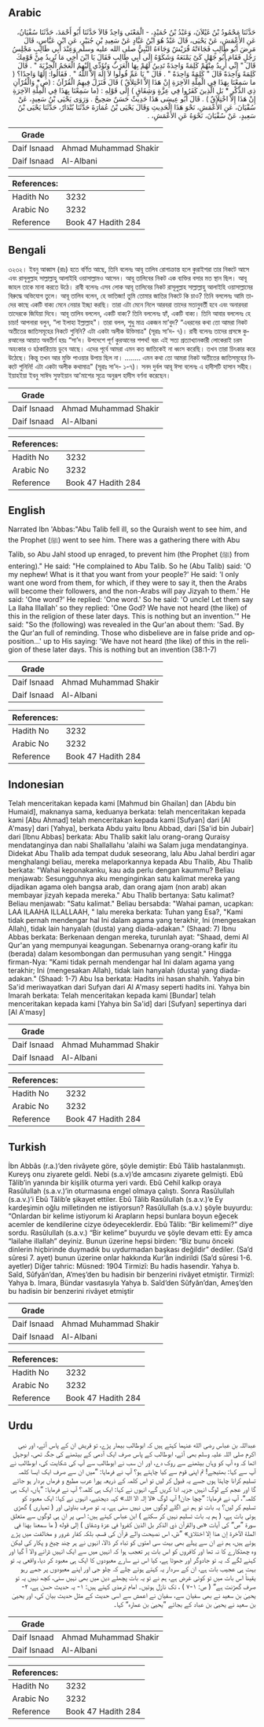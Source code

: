 ## Arabic


<div dir="rtl" lang="ar" style={{fontSize:'larger',backgroundColor:'#f8f9fa',padding:20}}>
حَدَّثَنَا مَحْمُودُ بْنُ غَيْلاَنَ، وَعَبْدُ بْنُ حُمَيْدٍ، - الْمَعْنَى وَاحِدٌ قَالاَ حَدَّثَنَا أَبُو أَحْمَدَ، حَدَّثَنَا سُفْيَانُ، عَنِ الأَعْمَشِ، عَنْ يَحْيَى، قَالَ عَبْدٌ هُوَ ابْنُ عَبَّادٍ عَنْ سَعِيدِ بْنِ جُبَيْرٍ، عَنِ ابْنِ عَبَّاسٍ، قَالَ مَرِضَ أَبُو طَالِبٍ فَجَاءَتْهُ قُرَيْشٌ وَجَاءَهُ النَّبِيُّ صلى الله عليه وسلم وَعِنْدَ أَبِي طَالِبٍ مَجْلِسُ رَجُلٍ فَقَامَ أَبُو جَهْلٍ كَىْ يَمْنَعَهُ وَشَكَوْهُ إِلَى أَبِي طَالِبٍ فَقَالَ يَا ابْنَ أَخِي مَا تُرِيدُ مِنْ قَوْمِكَ قَالَ ‏"‏ إِنِّي أُرِيدُ مِنْهُمْ كَلِمَةً وَاحِدَةً تَدِينُ لَهُمْ بِهَا الْعَرَبُ وَتُؤَدِّي إِلَيْهِمُ الْعَجَمُ الْجِزْيَةَ ‏"‏ ‏.‏ قَالَ كَلِمَةً وَاحِدَةً قَالَ ‏"‏ كَلِمَةً وَاحِدَةً ‏"‏ ‏.‏ قَالَ ‏"‏ يَا عَمِّ قُولُوا لاَ إِلَهَ إِلاَّ اللَّهُ ‏"‏ ‏.‏ فَقَالُوا‏:‏ إِلَهًا وَاحِدًا‏؟‏ ‏(‏ ما سَمِعْنَا بِهَذَا فِي الْمِلَّةِ الآخِرَةِ إِنْ هَذَا إِلاَّ اخْتِلاَقٌ ‏)‏ قَالَ فَنَزَلَ فِيهِمُ الْقُرْآنُ ‏:‏ ‏(‏ص* وَالْقُرْآنِ ذِي الذِّكْرِ * بَلِ الَّذِينَ كَفَرُوا فِي عِزَّةٍ وَشِقَاقٍ ‏)‏ إِلَى قَوْلِهِ ‏:‏ ‏(‏ما سَمِعْنَا بِهَذَا فِي الْمِلَّةِ الآخِرَةِ إِنْ هَذَا إِلاَّ اخْتِلاَقٌ ‏)‏ ‏.‏ قَالَ أَبُو عِيسَى هَذَا حَدِيثٌ حَسَنٌ صَحِيحٌ ‏.‏ وَرَوَى يَحْيَى بْنُ سَعِيدٍ، عَنْ سُفْيَانَ، عَنِ الأَعْمَشِ، نَحْوَ هَذَا الْحَدِيثِ وَقَالَ يَحْيَى بْنُ عُمَارَةَ حَدَّثَنَا بُنْدَارٌ، حَدَّثَنَا يَحْيَى بْنُ سَعِيدٍ، عَنْ سُفْيَانَ، نَحْوَهُ عَنِ الأَعْمَشِ، ‏.‏
</div>
<div style={{backgroundColor:'#f8f9fa',padding:20, marginBottom: 10}}><table> <thead> <tr> <th>Grade</th> <th></th> </tr> </thead> <tbody> <tr><td>Daif Isnaad</td><td>Ahmad Muhammad Shakir</td></tr><tr><td>Daif Isnaad</td><td>Al-Albani</td></tr></tbody></table><table> <thead> <tr> <th>References:</th> <th></th> </tr> </thead> <tbody><tr><td>Hadith No</td><td>3232</td></tr><tr><td>Arabic No</td><td>3232</td></tr><tr><td>Reference</td><td>Book 47 Hadith 284</td></tr></tbody></table></div>

## Bengali


<div dir="ltr" lang="bn" style={{fontSize:'larger',backgroundColor:'#f8f9fa',padding:20}}>
৩২৩২। ইবনু আব্বাস (রাঃ) হতে বর্ণিত আছে, তিনি বলেনঃ আবূ তালিব রোগাক্রান্ত হলে কুরাইশরা তার নিকটে আসে এবং রাসূলুল্লাহ সাল্লাল্লাহু আলাইহি ওয়াসাল্লামও আসেন। আবূ তালিবের নিকট এক ব্যক্তির বসার মত স্থান ছিল। আবূ জাহল তাকে মানা করতে উঠে। রাবী বলেনঃ এসব লোক আবূ তালিবের নিকট রাসূলুল্লাহ সাল্লাল্লাহু আলাইহি ওয়াসাল্লামের বিরুদ্ধে অভিযোগ তুলে। আবূ তালিব বলেন, হে ভাতিজা! তুমি তোমার জাতির নিকটে কি চাও? তিনি বললেনঃ আমি তাদের কাছে একটি বাক্য মেনে নেয়ার ইচ্ছা করছি। তারা এটা মেনে নিলে আরবরা তাদের মতানুবর্তী হবে এবং অনারবরা তাদেরকে জিযিয়া দিবে। আবূ তালিব বললেন, একটি বাক্য? তিনি বললেনঃ হ্যাঁ, একটি বাক্য। তিনি আবার বললেনঃ হে চাচা! আপনারা বলুন, “লা ইলাহা ইল্লাল্লাহ"। তারা বলল, শুধু মাত্র একজন মা’বুদ? “এধরনের কথা তো আমরা নিকট অতীতের জাতিসমূহের নিকটে শুনিনি? এটা একটা অলীক উক্তিমাত্র" (সূরাঃ সা’দ- ৭)। রাবী বলেনঃ তাদের প্রসঙ্গে কুরআনের আয়াত অবতীর্ণ হয়ঃ “সা’দ। উপদেশে পূর্ণ কুরআনের শপথ! বরং এই সত্য প্রত্যাখ্যানকারী লোকেরাই চরম অহংকার ও হঠকারিতায় ডুবে আছে। এদের পূর্বে আমরা এমন কত জাতিকেই না ধ্বংস করেছি। তখন তারা চিৎকার করে উঠেছে। কিন্তু তখন আর মুক্তি পাওয়ার উপায় ছিল না। ........ এমন কথা তো আমরা নিকট অতীতের জাতিসমূহের নিকটে শুনিনি! এটা একটা অলীক কথামাত্র" (সূরাঃ সা’দ- ১-৭)। সনদ দুর্বল আবূ ঈসা বলেনঃ এ হাদীসটি হাসান সহীহ। ইয়াহইয়া ইবনু সাঈদ সুফইয়ান আ'মাশের সূত্রে অনুরূপ হাদীস বর্ণনা করেছেন।
</div>
<div style={{backgroundColor:'#f8f9fa',padding:20, marginBottom: 10}}><table> <thead> <tr> <th>Grade</th> <th></th> </tr> </thead> <tbody> <tr><td>Daif Isnaad</td><td>Ahmad Muhammad Shakir</td></tr><tr><td>Daif Isnaad</td><td>Al-Albani</td></tr></tbody></table><table> <thead> <tr> <th>References:</th> <th></th> </tr> </thead> <tbody><tr><td>Hadith No</td><td>3232</td></tr><tr><td>Arabic No</td><td>3232</td></tr><tr><td>Reference</td><td>Book 47 Hadith 284</td></tr></tbody></table></div>

## English


<div dir="ltr" lang="en" style={{fontSize:'larger',backgroundColor:'#f8f9fa',padding:20}}>
Narrated Ibn 'Abbas:"Abu Talib fell ill, so the Quraish went to see him, and the Prophet (ﷺ) went to see him. There was a gathering there with Abu Talib, so Abu Jahl stood up enraged, to prevent him (the Prophet (ﷺ) from entering)." He said: "He complained to Abu Talib. So he (Abu Talib) said: 'O my nephew! What is it that you want from your people?' He said: 'I only want one word from them, for which, if they were to say it, then the Arabs will become their followers, and the non-Arabs will pay Jizyah to them.' He said: 'One word?' He replied: 'One word.' So he said: 'O uncle! Let them say La Ilaha Illallah' so they replied: 'One God? We have not heard (the like) of this in the religion of these later days. This is nothing but an invention.'" He said: "So the (following) was revealed in the Qur'an about them: 'Sad. By the Qur'an full of reminding. Those who disbelieve are in false pride and opposition...' up to His saying: 'We have not heard (the like) of this in the religion of these later days. This is nothing but an invention (38:1-7)
</div>
<div style={{backgroundColor:'#f8f9fa',padding:20, marginBottom: 10}}><table> <thead> <tr> <th>Grade</th> <th></th> </tr> </thead> <tbody> <tr><td>Daif Isnaad</td><td>Ahmad Muhammad Shakir</td></tr><tr><td>Daif Isnaad</td><td>Al-Albani</td></tr></tbody></table><table> <thead> <tr> <th>References:</th> <th></th> </tr> </thead> <tbody><tr><td>Hadith No</td><td>3232</td></tr><tr><td>Arabic No</td><td>3232</td></tr><tr><td>Reference</td><td>Book 47 Hadith 284</td></tr></tbody></table></div>

## Indonesian


<div dir="ltr" lang="id" style={{fontSize:'larger',backgroundColor:'#f8f9fa',padding:20}}>
Telah menceritakan kepada kami [Mahmud bin Ghailan] dan [Abdu bin Humaid], maknanya sama, keduanya berkata: telah menceritakan kepada kami [Abu Ahmad] telah menceritakan kepada kami [Sufyan] dari [Al A'masy] dari [Yahya], berkata Abdu yaitu Ibnu Abbad, dari [Sa'id bin Jubair] dari [Ibnu Abbas] berkata: Abu Thalib sakit lalu orang-orang Quraisy mendatanginya dan nabi Shallallahu 'alaihi wa Salam juga mendatanginya. Didekat Abu Thalib ada tempat duduk seseorang, lalu Abu Jahal berdiri agar menghalangi beliau, mereka melaporkannya kepada Abu Thalib, Abu Thalib berkata: "Wahai keponakanku, kau ada perlu dengan kaummu? Beliau menjawab: Sesungguhnya aku menginginkan satu kalimat mereka yang dijadikan agama oleh bangsa arab, dan orang ajam (non arab) akan membayar jizyah kepada mereka." Abu Thalib bertanya: Satu kalimat? Beliau menjawab: "Satu kalimat." Beliau bersabda: "Wahai paman, ucapkan: LAA ILAAHA ILLALLAAH, " lalu mereka berkata: Tuhan yang Esa?, "Kami tidak pernah mendengar hal Ini dalam agama yang terakhir, Ini (mengesakan Allah), tidak lain hanyalah (dusta) yang diada-adakan." (Shaad: 7) Ibnu Abbas berkata: Berkenaan dengan mereka, turunlah ayat: "Shaad, demi Al Qur'an yang mempunyai keagungan. Sebenarnya orang-orang kafir itu (berada) dalam kesombongan dan permusuhan yang sengit." Hingga firman-Nya: "Kami tidak pernah mendengar hal Ini dalam agama yang terakhir; Ini (mengesakan Allah), tidak lain hanyalah (dusta) yang diada-adakan." (Shaad: 1-7) Abu Isa berkata: Hadits ini hasan shahih. Yahya bin Sa'id meriwayatkan dari Sufyan dari Al A'masy seperti hadits ini. Yahya bin Imarah berkata: Telah menceritakan kepada kami [Bundar] telah menceritakan kepada kami [Yahya bin Sa'id] dari [Sufyan] sepertinya dari [Al A'masy]
</div>
<div style={{backgroundColor:'#f8f9fa',padding:20, marginBottom: 10}}><table> <thead> <tr> <th>Grade</th> <th></th> </tr> </thead> <tbody> <tr><td>Daif Isnaad</td><td>Ahmad Muhammad Shakir</td></tr><tr><td>Daif Isnaad</td><td>Al-Albani</td></tr></tbody></table><table> <thead> <tr> <th>References:</th> <th></th> </tr> </thead> <tbody><tr><td>Hadith No</td><td>3232</td></tr><tr><td>Arabic No</td><td>3232</td></tr><tr><td>Reference</td><td>Book 47 Hadith 284</td></tr></tbody></table></div>

## Turkish


<div dir="ltr" lang="tr" style={{fontSize:'larger',backgroundColor:'#f8f9fa',padding:20}}>
İbn Abbâs (r.a.)’den rivâyete göre, şöyle demiştir: Ebû Tâlib hastalanmıştı. Kureyş onu ziyarete geldi. Nebi (s.a.v)’de amcasını ziyarete gelmişti. Ebû Tâlib’in yanında bir kişilik oturma yeri vardı. Ebû Cehil kalkıp oraya Rasûlullah (s.a.v.)’in oturmasına engel olmaya çalıştı. Sonra Rasûlullah (s.a.v.)’i Ebû Tâlib’e şikayet ettiler. Ebû Tâlib Rasûlullah (s.a.v.)’e Ey kardeşimin oğlu milletinden ne istiyorsun? Rasûlullah (s.a.v.) şöyle buyurdu: “Onlardan bir kelime istiyorum ki Arapların hepsi bunlara boyun eğecek acemler de kendilerine cizye ödeyeceklerdir. Ebû Tâlib: “Bir kelimemi?” diye sordu. Rasûlullah (s.a.v.) “Bir kelime” buyurdu ve şöyle devam etti: Ey amca “lailahe illallah” deyiniz. Bunun üzerine hepsi birden: “Biz bunu önceki dinlerin hiçbirinde duymadık bu uydurmadan başkası değildir” dediler. (Sa’d sûresi 7. ayet) bunun üzerine onlar hakkında Kur’ân indirildi (Sa’d sûresi 1-6. ayetler) Diğer tahric: Müsned: 1904 Tirmizî: Bu hadis hasendir. Yahya b. Saîd, Sûfyân’dan, A’meş’den bu hadisin bir benzerini rivâyet etmiştir. Tirmizî: Yahya b. Imara, Bündar vasıtasıyla Yahya b. Saîd’den Sûfyân’dan, Ameş’den bu hadisin bir benzerini rivâyet etmiştir
</div>
<div style={{backgroundColor:'#f8f9fa',padding:20, marginBottom: 10}}><table> <thead> <tr> <th>Grade</th> <th></th> </tr> </thead> <tbody> <tr><td>Daif Isnaad</td><td>Ahmad Muhammad Shakir</td></tr><tr><td>Daif Isnaad</td><td>Al-Albani</td></tr></tbody></table><table> <thead> <tr> <th>References:</th> <th></th> </tr> </thead> <tbody><tr><td>Hadith No</td><td>3232</td></tr><tr><td>Arabic No</td><td>3232</td></tr><tr><td>Reference</td><td>Book 47 Hadith 284</td></tr></tbody></table></div>

## Urdu


<div dir="rtl" lang="ur" style={{fontSize:'larger',backgroundColor:'#f8f9fa',padding:20}}>
عبداللہ بن عباس رضی الله عنہما کہتے ہیں کہ ابوطالب بیمار پڑے، تو قریش ان کے پاس آئے، اور نبی اکرم صلی اللہ علیہ وسلم بھی آئے، ابوطالب کے پاس صرف ایک آدمی کے بیٹھنے کی جگہ تھی، ابوجہل اٹھا کہ وہ آپ کو وہاں بیٹھنے سے روک دے، اور ان سب نے ابوطالب سے آپ کی شکایت کی، ابوطالب نے آپ سے کہا: بھتیجے! تم اپنی قوم سے کیا چاہتے ہو؟ آپ نے فرمایا: ”میں ان سے صرف ایک ایسا کلمہ تسلیم کرانا چاہتا ہوں جسے یہ قبول کر لیں تو اس کلمہ کے ذریعہ پورا عرب مطیع و فرماں بردار ہو جائے گا اور عجم کے لوگ انہیں جزیہ ادا کریں گے، انہوں نے کہا: ایک ہی کلمہ؟ آپ نے فرمایا: ”ہاں، ایک ہی کلمہ“، آپ نے فرمایا: ”چچا جان! آپ لوگ «لا إلہ الا اللہ» کہہ دیجئیے، انہوں نے کہا: ایک معبود کو تسلیم کر لیں؟ یہ بات تو ہم نے اگلے لوگوں میں نہیں سنی ہے، یہ تو صرف بناوٹی اور ( تمہاری ) گھڑی ہوئی بات ہے، ( ہم یہ بات تسلیم نہیں کر سکتے ) ابن عباس کہتے ہیں: اسی پر ان ہی لوگوں سے متعلق سورۃ ”ص“ کی آیات «ص والقرآن ذي الذكر بل الذين كفروا في عزة وشقاق ) إلى قوله ( ما سمعنا بهذا في الملة الآخرة إن هذا إلا اختلاق» ”صٓ، اس نصیحت والے قرآن کی قسم، بلکہ کفار غرور و مخالفت میں پڑے ہوئے ہیں، ہم نے ان سے پہلے بھی بہت سی امتوں کو تباہ کر ڈالا، انہوں نے ہر چند چیخ و پکار کی لیکن وہ چھٹکارے کا نہ تھا اور کافروں کو اس بات پر تعجب ہوا کہ انہیں میں سے ایک انہیں ڈرانے والا آ گیا اور کہنے لگے کہ یہ تو جادوگر اور جھوٹا ہے، کیا اس نے سارے معبودوں کا ایک ہی معبود کر دیا، واقعی یہ تو بہت ہی عجیب بات ہے، ان کے سردار یہ کہتے ہوئے چلے کہ چلو جی اور اپنے معبودوں پر جمے رہو یقیناً اس بات میں تو کوئی غرض ہے، ہم نے تو یہ بات پچھلے دین میں بھی نہیں سنی، کچھ نہیں یہ تو صرف گھڑنت ہے“ ( ص: ۱-۷ ) ، تک نازل ہوئیں۔ امام ترمذی کہتے ہیں: ۱- یہ حدیث حسن ہے، ۲- یحییٰ بن سعید نے بھی سفیان سے، سفیان نے اعمش سے اسی حدیث کے مثل حدیث بیان کی، اور یحییٰ بن سعید نے یحییٰ بن عباد کے بجائے ”یحییٰ بن عمارہ“ کہا۔
</div>
<div style={{backgroundColor:'#f8f9fa',padding:20, marginBottom: 10}}><table> <thead> <tr> <th>Grade</th> <th></th> </tr> </thead> <tbody> <tr><td>Daif Isnaad</td><td>Ahmad Muhammad Shakir</td></tr><tr><td>Daif Isnaad</td><td>Al-Albani</td></tr></tbody></table><table> <thead> <tr> <th>References:</th> <th></th> </tr> </thead> <tbody><tr><td>Hadith No</td><td>3232</td></tr><tr><td>Arabic No</td><td>3232</td></tr><tr><td>Reference</td><td>Book 47 Hadith 284</td></tr></tbody></table></div>